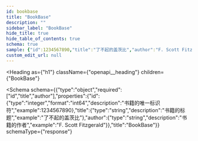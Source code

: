 ```yaml
---
id: bookbase
title: "BookBase"
description: ""
sidebar_label: "BookBase"
hide_title: true
hide_table_of_contents: true
schema: true
sample: {"id":1234567890,"title":"了不起的盖茨比","author":"F. Scott Fitzgerald"}
custom_edit_url: null
---
```



<Heading
  as={"h1"}
  className={"openapi__heading"}
  children={"BookBase"}
>
</Heading>




<Schema
  schema={{"type":"object","required":["id","title","author"],"properties":{"id":{"type":"integer","format":"int64","description":"书籍的唯一标识符","example":1234567890},"title":{"type":"string","description":"书籍的标题","example":"了不起的盖茨比"},"author":{"type":"string","description":"书籍的作者","example":"F. Scott Fitzgerald"}},"title":"BookBase"}}
  schemaType={"response"}
>
  
</Schema>
            